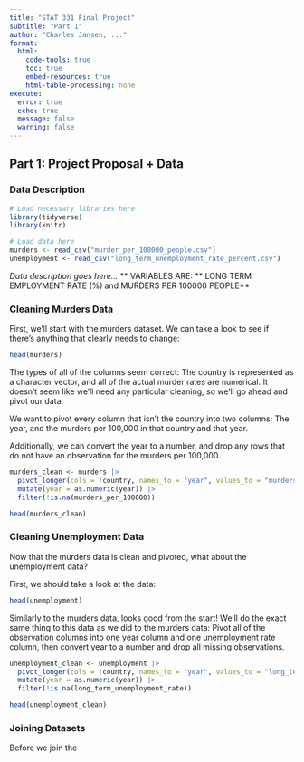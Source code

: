 ```yaml
---
title: "STAT 331 Final Project"
subtitle: "Part 1"
author: "Charles Jansen, ..."
format: 
  html:
    code-tools: true
    toc: true
    embed-resources: true
    html-table-processing: none
execute: 
  error: true
  echo: true
  message: false
  warning: false
---
```


## Part 1: Project Proposal + Data

### Data Description

```r
# Load necessary libraries here
library(tidyverse)
library(knitr)
```

```r
# Load data here
murders <- read_csv("murder_per_100000_people.csv")
unemployment <- read_csv("long_term_unemployment_rate_percent.csv")
```

*Data description goes here...*
** VARIABLES ARE:
** LONG TERM EMPLOYMENT RATE (%)**
** and MURDERS PER 100000 PEOPLE**

### Cleaning Murders Data

First, we'll start with the murders dataset. We can take a look to see if there's anything that clearly needs to change:

```r
head(murders)
```
The types of all of the columns seem correct: The country is represented as a character vector, and all of the actual murder rates are numerical. It doesn't seem like we'll need any particular cleaning, so we'll go ahead and pivot our data.

We want to pivot every column that isn't the country into two columns: The year, and the murders per 100,000 in that country and that year.

Additionally, we can convert the year to a number, and drop any rows that do not have an observation for the murders per 100,000.

```r
murders_clean <- murders |> 
  pivot_longer(cols = !country, names_to = "year", values_to = "murders_per_100000") |> 
  mutate(year = as.numeric(year)) |> 
  filter(!is.na(murders_per_100000))

head(murders_clean)
```

### Cleaning Unemployment Data

Now that the murders data is clean and pivoted, what about the unemployment data?

First, we should take a look at the data:

```r
head(unemployment)
```

Similarly to the murders data, looks good from the start! We'll do the exact same thing to this data as we did to the murders data: Pivot all of the observation columns into one year column and one unemployment rate column, then convert year to a number and drop all missing observations.

```r
unemployment_clean <- unemployment |> 
  pivot_longer(cols = !country, names_to = "year", values_to = "long_term_unemployment_rate") |> 
  mutate(year = as.numeric(year)) |> 
  filter(!is.na(long_term_unemployment_rate))

head(unemployment_clean)
```

### Joining Datasets

Before we join the